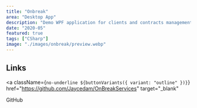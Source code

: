```yaml
---
title: "Onbreak"
area: "Desktop App"
description: "Demo WPF application for clients and contracts management"
date: "2020-05"
featured: true
tags: ["CSharp"]
image: "./images/onbreak/preview.webp"
---
```



## Links

<a
  className={`no-underline ${buttonVariants({ variant: "outline" })}`}
  href="https://github.com/Jaycedam/OnBreakServices"
  target="_blank"
>
  GitHub
  <ExternalLink className="ml-1 h-4 w-4" />
</a>
